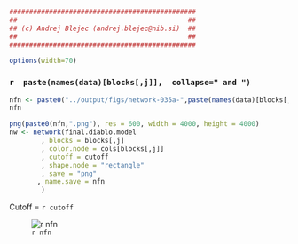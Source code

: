 ```r
###############################################
##                                           ##
## (c) Andrej Blejec (andrej.blejec@nib.si)  ##
##                                           ##
###############################################
```
```r
options(width=70)
```
### `r  paste(names(data)[blocks[,j]],  collapse=" and ")`

```r
nfn <- paste0("../output/figs/network-035a-",paste(names(data)[blocks[,j]], collapse="-"),"-",cutoff*10)
nfn

```


```r
png(paste0(nfn,".png"), res = 600, width = 4000, height = 4000)
nw <- network(final.diablo.model
        , blocks = blocks[,j]
        , color.node = cols[blocks[,j]]
        , cutoff = cutoff
        , shape.node = "rectangle"
        , save = "png"
       , name.save = nfn
        )
```


Cutoff = `r cutoff`

![`r nfn`](`r paste0(nfn,".png")`)


